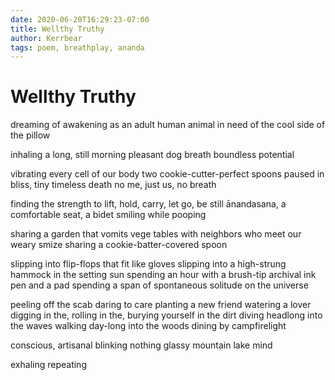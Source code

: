 ```yaml
---
date: 2020-06-20T16:29:23-07:00
title: Wellthy Truthy
author: Kerrbear
tags: poem, breathplay, ananda
---
```


# Wellthy Truthy

dreaming of awakening as an adult human animal
in need of the cool side of the pillow

inhaling a long, still morning
pleasant dog breath
boundless potential

vibrating every cell of our body
two cookie-cutter-perfect spoons
paused in bliss, tiny timeless death
no me, just us, no breath<!--more-->

finding the strength to lift, hold, carry, let go, be still
ānandasana, a comfortable seat, a bidet
smiling while pooping

sharing a garden that vomits vege
tables with neighbors
who meet our weary smize
sharing a cookie-batter-covered spoon

slipping into flip-flops that fit like gloves
slipping into a high-strung hammock in the setting sun
spending an hour with a brush-tip archival ink pen and a pad
spending a span of spontaneous solitude on the universe

peeling off the scab
daring to care
planting a new friend
watering a lover
digging in the, rolling in the, burying yourself in the
dirt
diving headlong into the waves
walking day-long into the woods
dining by campfirelight

conscious, artisanal blinking
nothing
glassy mountain lake mind

exhaling
repeating
